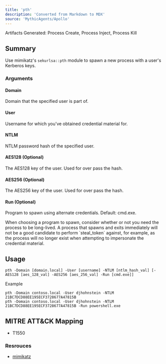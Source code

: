 ```yaml
---
title: 'pth'
description: 'Converted from Markdown to MDX'
source: 'MythicAgents/Apollo'
---
```


<Note>Artifacts Generated: Process Create, Process Inject, Process Kill</Note>

## Summary
Use mimikatz's `sekurlsa::pth` module to spawn a new process with a user's Kerberos keys.

### Arguments
#### Domain
Domain that the specified user is part of.

#### User
Username for which you've obtained credential material for.

#### NTLM
NTLM password hash of the specified user.

#### AES128 (Optional)
The AES128 key of the user. Used for over pass the hash.

#### AES256 (Optional)
The AES256 key of the user. Used for over pass the hash.

#### Run (Optional)
Program to spawn using alternate credentials. Default: cmd.exe.

<Note>
When choosing a program to spawn, consider whether or not you need the process to be long-lived. A process that spawns and exits immediately will not be a good candidate to perform `steal_token` against, for example, as the process will no longer exist when attempting to impersonate the credential material.
</Note>

## Usage
```
pth -Domain [domain.local] -User [username] -NTLM [ntlm_hash_val] [-AES128 [aes_128_val] -AES256 [aes_256_val] -Run [cmd.exe]]
```

Example
```
pth -Domain contoso.local -User djhohnstein -NTLM 21BC7DCD88EE195ECF3728677A47815B
pth -Domain contoso.local -User djhohnstein -NTLM 21BC7DCD88EE195ECF3728677A47815B -Run powershell.exe
```


## MITRE ATT&CK Mapping

- T1550

### Resrouces
- [mimikatz](https://github.com/gentilkiwi/mimikatz)

